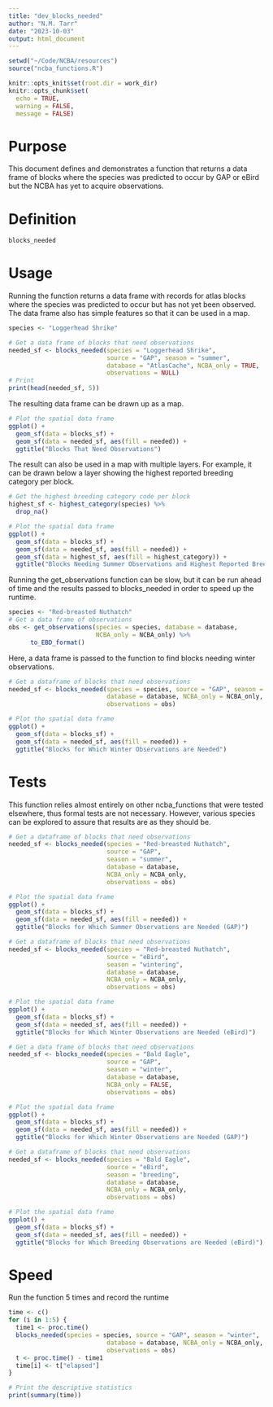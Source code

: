 ```yaml
---
title: "dev_blocks_needed"
author: "N.M. Tarr"
date: "2023-10-03"
output: html_document
---
```


```r
setwd("~/Code/NCBA/resources")
source("ncba_functions.R")

knitr::opts_knit$set(root.dir = work_dir)
knitr::opts_chunk$set(
  echo = TRUE,
  warning = FALSE,
  message = FALSE)
```


# Purpose
This document defines and demonstrates a function that returns a data frame of blocks where the species was predicted to occur by GAP or eBird but the NCBA has yet to acquire observations.

# Definition
```r
blocks_needed
```


# Usage
Running the function returns a data frame with records for atlas blocks where the species was predicted to occur but has not yet been observed.  The data frame also has simple features so that it can be used in a map.
```r
species <- "Loggerhead Shrike"

# Get a data frame of blocks that need observations
needed_sf <- blocks_needed(species = "Loggerhead Shrike", 
                           source = "GAP", season = "summer",
                           database = "AtlasCache", NCBA_only = TRUE,
                           observations = NULL)
# Print 
print(head(needed_sf, 5))
```

The resulting data frame can be drawn up as a map.
```r
# Plot the spatial data frame
ggplot() +
  geom_sf(data = blocks_sf) +
  geom_sf(data = needed_sf, aes(fill = needed)) +
  ggtitle("Blocks That Need Observations")
```

The result can also be used in a map with multiple layers.  For example, it can be drawn below a layer showing the highest reported breeding category per block.  
```r
# Get the highest breeding category code per block
highest_sf <- highest_category(species) %>%
  drop_na()

# Plot the spatial data frame
ggplot() +
  geom_sf(data = blocks_sf) +
  geom_sf(data = needed_sf, aes(fill = needed)) + 
  geom_sf(data = highest_sf, aes(fill = highest_category)) + 
  ggtitle("Blocks Needing Summer Observations and Highest Reported Breeding Category")
```

Running the get_observations function can be slow, but it can be run ahead of time and the results passed to blocks_needed in order to speed up the runtime.
```r
species <- "Red-breasted Nuthatch"
# Get a data frame of observations
obs <- get_observations(species = species, database = database,
                        NCBA_only = NCBA_only) %>%
      to_EBD_format()
```

Here, a data frame is passed to the function to find blocks needing winter observations.
```r
# Get a dataframe of blocks that need observations
needed_sf <- blocks_needed(species = species, source = "GAP", season = "winter",
                           database = database, NCBA_only = NCBA_only,
                           observations = obs) 

# Plot the spatial data frame
ggplot() +
  geom_sf(data = blocks_sf) +
  geom_sf(data = needed_sf, aes(fill = needed)) + 
  ggtitle("Blocks for Which Winter Observations are Needed")
```

# Tests
This function relies almost entirely on other ncba_functions that were tested elsewhere, thus formal tests are not necessary.  However, various species can be explored to assure that results are as they should be.
```r
# Get a dataframe of blocks that need observations
needed_sf <- blocks_needed(species = "Red-breasted Nuthatch", 
                           source = "GAP", 
                           season = "summer",
                           database = database, 
                           NCBA_only = NCBA_only,
                           observations = obs) 

# Plot the spatial data frame
ggplot() +
  geom_sf(data = blocks_sf) +
  geom_sf(data = needed_sf, aes(fill = needed)) + 
  ggtitle("Blocks for Which Summer Observations are Needed (GAP)")
```

```r
# Get a dataframe of blocks that need observations
needed_sf <- blocks_needed(species = "Red-breasted Nuthatch", 
                           source = "eBird", 
                           season = "wintering",
                           database = database, 
                           NCBA_only = NCBA_only,
                           observations = obs) 

# Plot the spatial data frame
ggplot() +
  geom_sf(data = blocks_sf) +
  geom_sf(data = needed_sf, aes(fill = needed)) + 
  ggtitle("Blocks for Which Winter Observations are Needed (eBird)")
```

```r
# Get a data frame of blocks that need observations
needed_sf <- blocks_needed(species = "Bald Eagle", 
                           source = "GAP", 
                           season = "winter",
                           database = database, 
                           NCBA_only = FALSE,
                           observations = obs) 

# Plot the spatial data frame
ggplot() +
  geom_sf(data = blocks_sf) +
  geom_sf(data = needed_sf, aes(fill = needed)) + 
  ggtitle("Blocks for Which Winter Observations are Needed (GAP)")
```
```r
# Get a dataframe of blocks that need observations
needed_sf <- blocks_needed(species = "Bald Eagle", 
                           source = "eBird", 
                           season = "breeding",
                           database = database, 
                           NCBA_only = NCBA_only,
                           observations = obs) 

# Plot the spatial data frame
ggplot() +
  geom_sf(data = blocks_sf) +
  geom_sf(data = needed_sf, aes(fill = needed)) + 
  ggtitle("Blocks for Which Breeding Observations are Needed (eBird)")
```

# Speed
Run the function 5 times and record the runtime
```r
time <- c()
for (i in 1:5) {
  time1 <- proc.time()
  blocks_needed(species = species, source = "GAP", season = "winter",
                           database = database, NCBA_only = NCBA_only,
                           observations = obs)
  t <- proc.time() - time1
  time[i] <- t["elapsed"]
}

# Print the descriptive statistics
print(summary(time))
```